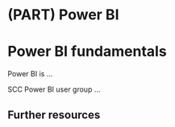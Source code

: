 # (PART) Power BI {.unnumbered}

# Power BI fundamentals 

Power BI is ...

SCC Power BI user group ...

## Further resources


